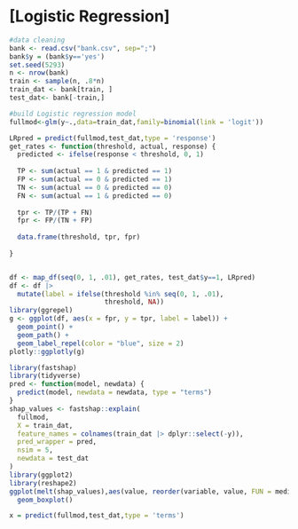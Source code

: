 # [Logistic Regression]
```r
#data cleaning
bank <- read.csv("bank.csv", sep=";")
bank$y = (bank$y=='yes')
set.seed(5293)
n <- nrow(bank)
train <- sample(n, .8*n)
train_dat <- bank[train, ]
test_dat<- bank[-train,]
```

```r
#build Logistic regression model
fullmod<-glm(y~.,data=train_dat,family=binomial(link = 'logit'))
```

```r
LRpred = predict(fullmod,test_dat,type = 'response')
get_rates <- function(threshold, actual, response) {
  predicted <- ifelse(response < threshold, 0, 1)
  
  TP <- sum(actual == 1 & predicted == 1)
  FP <- sum(actual == 0 & predicted == 1)
  TN <- sum(actual == 0 & predicted == 0)
  FN <- sum(actual == 1 & predicted == 0)
  
  tpr <- TP/(TP + FN)
  fpr <- FP/(TN + FP)  
  
  data.frame(threshold, tpr, fpr)
  
}


df <- map_df(seq(0, 1, .01), get_rates, test_dat$y==1, LRpred)
df <- df |> 
  mutate(label = ifelse(threshold %in% seq(0, 1, .01),
                        threshold, NA))
library(ggrepel)
g <- ggplot(df, aes(x = fpr, y = tpr, label = label)) +
  geom_point() +
  geom_path() +
  geom_label_repel(color = "blue", size = 2)
plotly::ggplotly(g)
```

```r
library(fastshap)
library(tidyverse)
pred <- function(model, newdata) {
  predict(model, newdata = newdata, type = "terms")
}
shap_values <- fastshap::explain(
  fullmod, 
  X = train_dat,           
  feature_names = colnames(train_dat |> dplyr::select(-y)),
  pred_wrapper = pred, 
  nsim = 5,
  newdata = test_dat
)
library(ggplot2)
library(reshape2)
ggplot(melt(shap_values),aes(value, reorder(variable, value, FUN = median)))+
  geom_boxplot()
```
```r
x = predict(fullmod,test_dat,type = 'terms')
```


